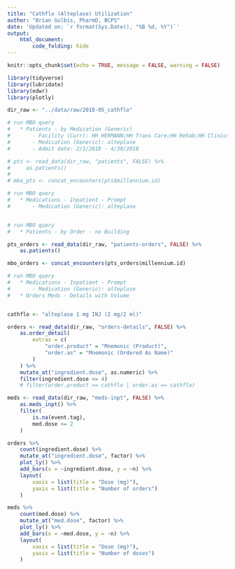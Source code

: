 ```yaml
---
title: "Cathflo (Alteplase) Utilization"
author: "Brian Gulbis, PharmD, BCPS"
date: 'Updated on: `r format(Sys.Date(), "%B %d, %Y")`'
output: 
    html_document:
        code_folding: hide
---
```


```r
knitr::opts_chunk$set(echo = TRUE, message = FALSE, warning = FALSE)
```

```r
library(tidyverse)
library(lubridate)
library(edwr)
library(plotly)

dir_raw <- "../data/raw/2018-05_cathflo"

# run MBO query
#   * Patients - by Medication (Generic)
#       - Facility (Curr): HH HERMANN;HH Trans Care;HH Rehab;HH Clinics
#       - Medication (Generic): alteplase
#       - Admit date: 2/1/2018 - 4/30/2018

# pts <- read_data(dir_raw, "patients", FALSE) %>%
#     as.patients()
# 
# mbo_pts <- concat_encounters(pts$millennium.id)

# run MBO query
#   * Medications - Inpatient - Prompt
#       - Medication (Generic): alteplase


# run MBO query
#   * Patients - by Order - no Building

pts_orders <- read_data(dir_raw, "patients-orders", FALSE) %>%
    as.patients()

mbo_orders <- concat_encounters(pts_orders$millennium.id)

# run MBO query
#   * Medications - Inpatient - Prompt
#       - Medication (Generic): alteplase
#   * Orders Meds - Details with Volume


cathflo <- "alteplase 1 mg INJ (2 mg/2 ml)"

orders <- read_data(dir_raw, "orders-details", FALSE) %>%
    as.order_detail(
        extras = c(
            "order.product" = "Mnemonic (Product)",
            "order.as" = "Mnemonic (Ordered As Name)"
        )
    ) %>%
    mutate_at("ingredient.dose", as.numeric) %>%
    filter(ingredient.dose <= 4)
    # filter(order.product == cathflo | order.as == cathflo)

meds <- read_data(dir_raw, "meds-inpt", FALSE) %>%
    as.meds_inpt() %>%
    filter(
        is.na(event.tag),
        med.dose <= 2
    )

```

```r
orders %>%
    count(ingredient.dose) %>%
    mutate_at("ingredient.dose", factor) %>%
    plot_ly() %>%
    add_bars(x = ~ingredient.dose, y = ~n) %>%
    layout(
        xaxis = list(title = "Dose (mg)"),
        yaxis = list(title = "Number of orders")
    )
```

```r
meds %>%
    count(med.dose) %>%
    mutate_at("med.dose", factor) %>%
    plot_ly() %>%
    add_bars(x = ~med.dose, y = ~n) %>%
    layout(
        xaxis = list(title = "Dose (mg)"),
        yaxis = list(title = "Number of doses")
    )
```
